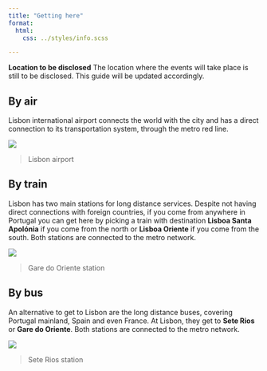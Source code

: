 ```yaml
---
title: "Getting here"
format:
  html:
    css: ../styles/info.scss

---
```


<div class="alert alert-info">
  <strong><i class="bi bi-info-circle-fill"></i> Location to be disclosed</strong> The location where the events will take place is still to be disclosed. This guide will be updated accordingly.
</div>

## <i class="bi bi-airplane"></i> By air 

Lisbon international airport connects the world with the city and has a direct connection to its transportation system, through the metro red line.

![](https://upload.wikimedia.org/wikipedia/commons/2/20/Aeroporto_Humberto_Delgado_%28Portela_Airport_Aeroporto_de_Lisboa%29%2C_Lisbon%2C_Portugal_%2851323558287%29.jpg)

> Lisbon airport

## <i class="bi bi-train-front"></i> By train

Lisbon has two main stations for long distance services. Despite not having direct connections with foreign countries, if you come from anywhere in Portugal you can get here by picking a train with destination **Lisboa Santa Apolónia** if you come from the north or **Lisboa Oriente** if you come from the south. Both stations are connected to the metro network.

![](https://lisboaparapessoas.pt/wp-content/uploads/2022/02/garedooriente_01-1024x683.jpg)

> Gare do Oriente station

## <i class="bi bi-bus-front"></i> By bus

An alternative to get to Lisbon are the long distance buses, covering Portugal mainland, Spain and even France. At Lisbon, they get to **Sete Rios** or **Gare do Oriente**. Both stations are connected to the metro network.

![](https://i0.wp.com/amensagem.pt/wp-content/uploads/2022/06/RestartInterfaceSeteRios-4024.jpg?fit=1500%2C1000&quality=89&ssl=1)


> Sete Rios station
